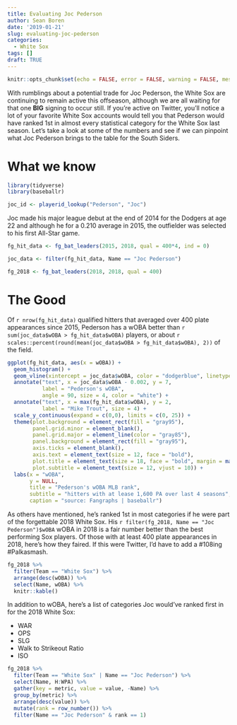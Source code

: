 ```yaml
---
title: Evaluating Joc Pederson
author: Sean Boren
date: '2019-01-21'
slug: evaluating-joc-pederson
categories:
  - White Sox
tags: []
draft: TRUE
---
```

```r
knitr::opts_chunk$set(echo = FALSE, error = FALSE, warning = FALSE, message = FALSE)

```

With rumblings about a potential trade for Joc Pederson, the White Sox are continuing to remain 
active this offseason, although we are all waiting for that one **BIG** signing to occur still. If 
you're active on Twitter, you'll notice a lot of your favorite White Sox accounts would tell you 
that Pederson would have ranked 1st in almost every statistical category for the White Sox last 
season. Let's take a look at some of the numbers and see if we can pinpoint what Joc Pederson brings
to the table for the South Siders. 

# What we know

```r
library(tidyverse)
library(baseballr)

joc_id <- playerid_lookup("Pederson", "Joc")
```

Joc made his major league debut at the end of 2014 for the Dodgers at age 22 and although he for a
0.210 average in 2015, the outfielder was selected to his first All-Star game. 

```r
fg_hit_data <- fg_bat_leaders(2015, 2018, qual = 400*4, ind = 0)

joc_data <- filter(fg_hit_data, Name == "Joc Pederson")

fg_2018 <- fg_bat_leaders(2018, 2018, qual = 400)
```

# The Good 

Of `r nrow(fg_hit_data)` qualified hitters that averaged over 400 plate appearances since 2015, 
Pederson has a wOBA better than `r sum(joc_data$wOBA > fg_hit_data$wOBA)` players, or about
`r scales::percent(round(mean(joc_data$wOBA > fg_hit_data$wOBA), 2))` of the field. 

```r
ggplot(fg_hit_data, aes(x = wOBA)) + 
  geom_histogram() +
  geom_vline(xintercept = joc_data$wOBA, color = "dodgerblue", linetype = "dashed") +
  annotate("text", x = joc_data$wOBA - 0.002, y = 7, 
           label = "Pederson's wOBA",
           angle = 90, size = 4, color = "white") +
  annotate("text", x = max(fg_hit_data$wOBA), y = 2,
           label = "Mike Trout", size = 4) +
  scale_y_continuous(expand = c(0,0), limits = c(0, 25)) +
  theme(plot.background = element_rect(fill = "gray95"), 
        panel.grid.minor = element_blank(), 
        panel.grid.major = element_line(color = "gray85"),
        panel.background = element_rect(fill = "gray95"),
        axis.ticks = element_blank(),
        axis.text = element_text(size = 12, face = "bold"),
        plot.title = element_text(size = 18, face = "bold", margin = margin(b = 30)),
        plot.subtitle = element_text(size = 12, vjust = 10)) +
  labs(x = "wOBA",
       y = NULL,
       title = "Pederson's wOBA MLB rank",
       subtitle = "hitters with at lease 1,600 PA over last 4 seasons",
       caption = "source: Fangraphs | baseballr")
```

As others have mentioned, he's ranked 1st in most categories if he were part of the forgettable 2018
White Sox. His `r filter(fg_2018, Name == "Joc Pederson")$wOBA` wOBA in 2018 is a fair number better
than the best performing Sox players. Of those with at least 400 plate appearances in 2018, here's 
how they faired. If this were Twitter, I'd have to add a #108ing #Palkasmash.

```r
fg_2018 %>% 
  filter(Team == "White Sox") %>% 
  arrange(desc(wOBA)) %>% 
  select(Name, wOBA) %>%
  knitr::kable()
```

In addition to wOBA, here's a list of categories Joc would've ranked first in for the 2018 White Sox: 

  * WAR
  * OPS
  * SLG
  * Walk to Strikeout Ratio
  * ISO

```r
fg_2018 %>%
  filter(Team == "White Sox" | Name == "Joc Pederson") %>%
  select(Name, H:WPA) %>%
  gather(key = metric, value = value, -Name) %>%
  group_by(metric) %>%
  arrange(desc(value)) %>%
  mutate(rank = row_number()) %>%
  filter(Name == "Joc Pederson" & rank == 1)
```






